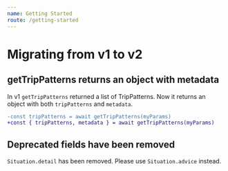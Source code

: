 ```yaml
---
name: Getting Started
route: /getting-started
---
```


# Migrating from v1 to v2

## getTripPatterns returns an object with metadata

In v1 `getTripPatterns` returned a list of TripPatterns. Now it returns an object with both `tripPatterns` and `metadata`.

```diff
-const tripPatterns = await getTripPatterns(myParams)
+const { tripPatterns, metadata } = await getTripPatterns(myParams)
```

## Deprecated fields have been removed

`Situation.detail` has been removed. Please use `Situation.advice` instead.

